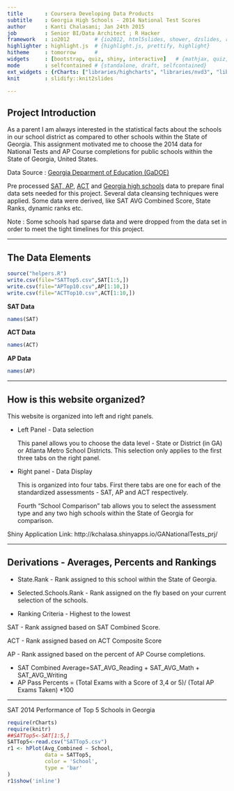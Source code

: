 ```yaml
---
title       : Coursera Developing Data Products
subtitle    : Georgia High Schools - 2014 National Test Scores
author      : Kanti Chalasani; Jan 24th 2015
job         : Senior BI/Data Architect ; R Hacker
framework   : io2012        # {io2012, html5slides, shower, dzslides, revealjs,...}
highlighter : highlight.js  # {highlight.js, prettify, highlight}
hitheme     : tomorrow      # 
widgets     : [bootstrap, quiz, shiny, interactive]   # {mathjax, quiz, bootstrap}
mode        : selfcontained # {standalone, draft, selfcontained}
ext_widgets : {rCharts: ["libraries/highcharts", "libraries/nvd3", "libraries/morris"]}
knit        : slidify::knit2slides

---
```


## Project Introduction

As a parent I am always interested in the statistical facts about the schools in our school district as compared to  other schools within the State of Georgia. This assignment motivated me to choose the 2014 data for National Tests and AP Course completions  for public schools within the State of Georgia, United States.

Data Source : [Georgia Deparment of Education (GaDOE)](http://www.gadoe.org)

Pre processed [SAT, AP](http://www.gadoe.org/Curriculum-Instruction-and-Assessment/Curriculum-and-Instruction/Documents/COLLEGE%20READINESS/2014-SAT-GA-School-Level.xlsx), [ACT](http://www.gadoe.org/Curriculum-Instruction-and-Assessment/Curriculum-and-Instruction/Documents/COLLEGE%20READINESS/2014-ACT-GA-School-Level.xls) and [Georgia high schools](http://www.gadoe.org/CCRPI/Documents/2014/2014%20CCRPI%20Indicator%20Score.xls) data to prepare final data sets needed for this project. Several data cleansing techniques were applied. Some data were derived, like SAT AVG Combined Score, State Ranks, dynamic ranks etc. 

Note : Some schools had sparse data and were dropped from the data set in order to meet the tight timelines for this project. 

---

## The Data Elements

```r

source("helpers.R")
write.csv(file="SATTop5.csv",SAT[1:5,])
write.csv(file="APTop10.csv",AP[1:10,])
write.csv(file="ACTTop10.csv",ACT[1:10,])
```

**SAT Data**

```r
names(SAT)
```

**ACT Data**

```r
names(ACT)
```

**AP Data**

```r
names(AP)
```

---

## How is this website organized?

This website is organized into left and right panels.

* Left Panel - Data selection

  This panel allows you to choose the data level - State or District (in GA) or Atlanta Metro School Districts. This selection only applies to the first three tabs on the right panel.
  
* Right panel - Data Display

  This is organized into four tabs. First there tabs are one for each of the standardized assessments - SAT, AP and ACT respectively. 

  Fourth "School Comparison" tab  allows you to select the assessment type and any two high schools within the State of Georgia for comparison.
  
Shiny Application Link: http://kchalasa.shinyapps.io/GANationalTests_prj/


---

## Derivations - Averages, Percents and Rankings 

* State.Rank - Rank assigned to this school within the State of Georgia.
* Selected.Schools.Rank - Rank assigned on the fly based on your current selection of the schools.

* Ranking Criteria - Highest to the lowest  

SAT - Rank assigned based on SAT Combined Score.  

ACT - Rank assigned based on ACT Composite Score

AP - Rank assigned based on the percent of AP Course completions.

* SAT Combined Average=SAT_AVG_Reading + SAT_AVG_Math + SAT_AVG_Writing
* AP Pass Percents = (Total Exams with a Score of 3,4 or 5)/ (Total AP Exams Taken) *100


---


SAT 2014 Performance of Top 5 Schools in Georgia

```r
require(rCharts)
require(knitr)
##SATTop5<-SAT[1:5,]
SATTop5<-read.csv("SATTop5.csv")
r1 <- hPlot(Avg_Combined ~ School, 
            data = SATTop5, 
            color = 'School',
            type = 'bar'
)
r1$show('inline')

```


